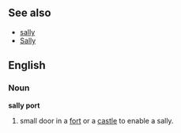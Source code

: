 ==See also==
*[[sally]]
*[[Sally]]

==English==
===Noun===
'''sally port'''

#small door in a [[fort]] or a [[castle]] to enable a sally.